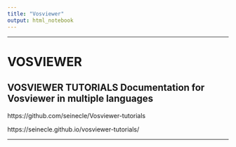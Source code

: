 ```yaml
---
title: "Vosviewer"
output: html_notebook
---
```




---

# VOSVIEWER

## VOSVIEWER TUTORIALS Documentation for Vosviewer in multiple languages

https://github.com/seinecle/Vosviewer-tutorials

https://seinecle.github.io/vosviewer-tutorials/


---

